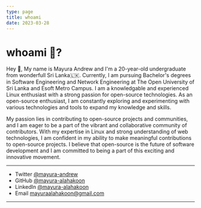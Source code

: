 ```yaml
---
type: page
title: whoami
date: 2023-03-28
---
```


# whoami 🤖?

Hey 👋, My name is Mayura Andrew and I'm a 20-year-old undergraduate from wonderfull Sri Lanka🇱🇰.  Currently, I am pursuing Bachelor's degrees in Software Engineering and Network Engineering at The Open University of Sri Lanka and Esoft Metro Campus.
I am a knowledgable and experienced Linux enthusiast with a strong passion for open-source technologies. As an open-source enthusiast, I am constantly exploring and experimenting with various technologies and tools to expand my knowledge and skills.

My passion lies in contributing to open-source projects and communities, 
and I am eager to be a part of the vibrant and collaborative community of contributors. 
With my expertise in Linux and strong understanding of web technologies, I am confident 
in my ability to make meaningful contributions to open-source projects. I believe that 
open-source is the future of software development and I am committed to being a part of 
this exciting and innovative movement.

---

- Twitter [@mayura-andrew](https://twitter.com/mayura-andrew)
- GitHub [@mayura-alahakoon](https://github.com/mayura-alahakoon)
- LinkedIn [@mayura-alahakoon](https://www.linkedin.com/in/mayura-alahakoon-827381201)
- Email mayuraalahakoon@gmail.com

---

